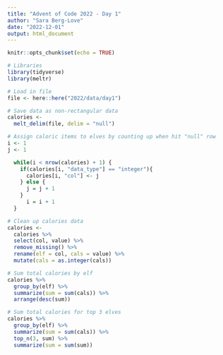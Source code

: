 ```yaml
---
title: "Advent of Code 2022 - Day 1"
author: "Sara Berg-Love"
date: "2022-12-01"
output: html_document
---
```


```r
knitr::opts_chunk$set(echo = TRUE)

# Libraries
library(tidyverse)
library(meltr)

# Load in file
file <- here::here("2022/data/day1")
```

```r
# Save data as non-rectangular data
calories <- 
  melt_delim(file, delim = "null")
```

```r
# Assign caloric items to elves by counting up when hit "null" row
i <- 1
j <- 1

  while(i < nrow(calories) + 1) {
    if(calories[i, "data_type"] == "integer"){
      calories[i, "col"] <- j
    } else {
      j = j + 1
    }
      i = i + 1
  }
```


```r
# Clean up calories data
calories <- 
  calories %>% 
  select(col, value) %>% 
  remove_missing() %>% 
  rename(elf = col, cals = value) %>% 
  mutate(cals = as.integer(cals))
```


```r
# Sum total calories by elf
calories %>% 
  group_by(elf) %>% 
  summarize(sum = sum(cals)) %>% 
  arrange(desc(sum))
```

```r
# Sum total calories for top 3 elves
calories %>% 
  group_by(elf) %>% 
  summarize(sum = sum(cals)) %>% 
  top_n(3, sum) %>% 
  summarize(sum = sum(sum))
```


